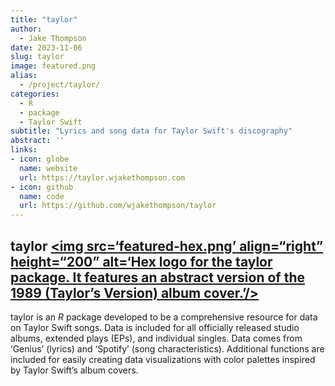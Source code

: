 ```yaml
---
title: "taylor"
author:
  - Jake Thompson
date: 2023-11-06
slug: taylor
image: featured.png
alias:
  - /project/taylor/
categories:
  - R
  - package
  - Taylor Swift
subtitle: "Lyrics and song data for Taylor Swift's discography"
abstract: ''
links:
- icon: globe
  name: website
  url: https://taylor.wjakethompson.com
- icon: github
  name: code
  url: https://github.com/wjakethompson/taylor
---
```


## taylor <a href='https://github.com/wjakethompson/taylor'><img src='featured-hex.png' align="right" height="200" alt='Hex logo for the taylor package. It features an abstract version of the 1989 (Taylor's Version) album cover.'/></a>

taylor is an *R* package developed to be a comprehensive resource for data on Taylor Swift songs.
Data is included for  all officially released studio albums, extended plays (EPs), and individual singles. Data comes from 'Genius' (lyrics) and 'Spotify' (song characteristics).
Additional functions are included for easily creating data visualizations with color palettes inspired by Taylor Swift's album covers.
